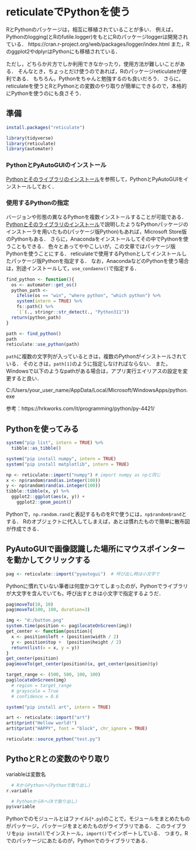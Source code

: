 # reticulateでPythonを使う {#reticulate}

RとPythonのパッケージは，相互に移植されていることが多い．
例えば，Pythonのlogging(とRのfutile.logger)をもとにRのパッケージloggerは開発されている．
https://cran.r-project.org/web/packages/logger/index.html
また，Rのggplot2やdplyrはPythonにも移植されている．

ただし，どちらか片方でしか利用できなかったり，使用方法が難しいことがある．
そんなとき，ちょっとだけ使うのであれば，Rのパッケージreticulateが便利である．
もちろん，Pythonをちゃんと勉強するのも良いだろう．
さらに，reticulateを使うとRとPythonとの変数のやり取りが簡単にできるので，本格的にPythonを使うのにも良さそう．

## 準備


```r
install.packages("reticulate")
```

```r
library(tidyverse)
library(reticulate)
library(automater)
```

### PythonとPyAutoGUIのインストール

[Pythonとそのライブラリのインストール](#install_python)を参照して，PythonとPyAutoGUIをインストールしておく．


### 使用するPythonの指定

バージョンや形態の異なるPythonを複数インストールすることが可能である．
[Pythonとそのライブラリのインストール](#install_python)で説明したようなPythonパッケージのインストーラを用いたもの(パッケージ版Python)もあれば，Microsoft Store版のPythonもある．
さらに，Anacondaをインストールしてその中でPythonを使うこともできる．
色々とあってややこしいが，この文章ではパッケージ版Pythonを使うことにする．
reticulateで使用するPythonとしてインストールしたパッケージ版Pythonを指定する．
なお，AnacondaなどのPythonを使う場合は，別途インストールして，`use_condaenv()`で指定する．

```r
find_python <- function(){
  os <- automater::get_os()
  python_path <- 
    ifelse(os == "win", "where python", "which python") %>%
    system(intern = TRUE) %>%
    fs::path() %>%
    `[`(., stringr::str_detect(., "Python311"))
  return(python_path)
}

path <- find_python()
path
reticulate::use_python(path)
```

`path`に複数の文字列が入っているときは，複数のPythonがインストールされている．
そのときは，`path[1]`のように指定しなければならない．
また，Windowsで以下のようなpathがある場合は，アプリ実行エイリアスの設定を変更すると良い．

C:/Users/your_user_name/AppData/Local/Microsoft/WindowsApps/python.exe

参考：https://hrkworks.com/it/programming/python/py-4421/

## Pythonを使ってみる

```r
system("pip list", intern = TRUE) %>%
  tibble::as_tibble()

system("pip install numpy", intern = TRUE)
system("pip install matplotlib", intern = TRUE)
```

```r
np <- reticulate::import("numpy") # import numpy as npと同じ
x <- np$random$rand(as.integer(100))
y <- np$random$rand(as.integer(100))
tibble::tibble(x, y) %>%
  ggplot2::ggplot(aes(x, y)) +
    ggplot2::geom_point()
```

Pythonで，`np.random.rand`と表記するものをRで使うには，`np$random$rand`とする．
Rのオブジェクトに代入してしまえば，あとは慣れたもので簡単に散布図が作成できる．


## PyAutoGUIで画像認識した場所にマウスポインターを動かしてクリックする


```r
pag <- reticulate::import("pyautogui")  # 呼び出し時は小文字で
```

Pythonに慣れていない筆者は何度かコケてしまったのが，Pythonでライブラリが大文字を含んでいても，呼び出すときは小文字で指定するようだ．

```r
pag$moveTo(10, 10)
pag$moveTo(100, 100, duration=3)

img <- "d:/button.png"
system.time(position <- pag$locateOnScreen(img))
get_center <- function(position){
  x <- position$left + (position$width / 2)
  y <- position$top +  (position$height / 2)
  return(list(x = x, y = y))
}
get_center(position)
pag$moveTo(get_center(position)$x, get_center(position)$y)
```

```r
target_range <- (500, 500, 100, 100)
pag$locateOnScreen(img)
  # region = target_range
  # grayscale = True
  # confidence = 0.6
```

```r
system("pip install art", intern = TRUE)
```

```r
art <- reticulate::import("art")
art$tprint("Hellow world!")
art$tprint("HAPPY", font = "block", chr_ignore = TRUE)
```


```r
reticulate::source_python("test.py")
```


<!--
PyAutoGUIで画像認識した場所にマウスポインターを動かしてクリックする
https://take-tech-engineer.com/pyautogui-image/
pyautogui.click('button.png') # Find where button.png appears on the screen and click it.
-->




## PythoとRとの変数のやり取り

variableは変数名

```r
  # RからPythonへ(Pythonで取り出し)
r.variable

  # PythonからRへ(Rで取り出し)
py$variable
```

Pythonでのモジュールとはファイル(`*.py`)のことで，モジュールをまとめたものがパッケージ，パッケージをまとめたものがライブラリである．
このライブラリを`pip install`でインストール，`import()`でインポートしている．
つまり，Rでのパッケージにあたるのが，Pythonでのライブラリである．


<!--
  ## Pythonでのモジュール(パッケージ)のインストール
Rstudioでpythonを書く (reticulate)
https://qiita.com/Wa__a/items/42129e529cfb6c38e046

py_install()やconda_install()でパッケージがインストールできないとき
- pip でパッケージをインストール   
- pipでインストールできたpythonをreticulate::use_python()で指定
-->


<!--
```
## memo
  # pdf2docxのインストール   
pip install pdf2docx
```

```r
  # pdf2docxの読み込みでエラーになるとき
  #   reticulate::use_python()でpythonを指定
  #   pipでpdf2docxがインストールできたpythonを使う
library(reticulate)
  # reticulate::py_install("pdf2docx") エラー
  # https://anaconda.org/conda-forge/python-docx
  # reticulate::conda_install(channel = "conda-forge", packages = "python-docx")  # できたけど，pdf2docxは読み込めず
reticulate::use_python("C:/Python/Python39/python.exe")
reticulate::py_run_string("from pdf2docx import parse")
reticulate::py_run_string("pdf_file = 'D:/a.pdf'")
reticulate::py_run_string("docx_file = 'D:/a.docx'")
reticulate::py_run_string("parse(pdf_file, docx_file)")
```
-->
